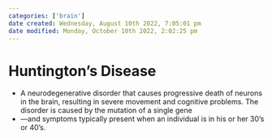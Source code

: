 ```yaml
---
categories: ['brain']
date created: Wednesday, August 10th 2022, 7:05:01 pm
date modified: Monday, October 10th 2022, 2:02:25 pm
---
```


# Huntington’s Disease
- A neurodegenerative disorder that causes progressive death of neurons in the brain, resulting in severe movement and cognitive problems. The disorder is caused by the mutation of a single gene
- —and symptoms typically present when an individual is in his or her 30’s or 40’s.



